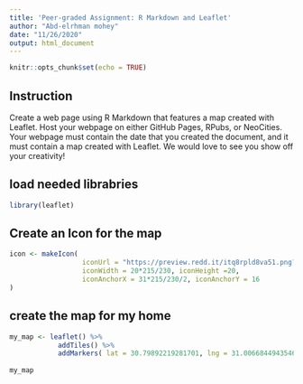 ```yaml
---
title: 'Peer-graded Assignment: R Markdown and Leaflet'
author: "Abd-elrhman mohey"
date: "11/26/2020"
output: html_document
---
```


```r
knitr::opts_chunk$set(echo = TRUE)
```

## Instruction

Create a web page using R Markdown that features a map created with Leaflet.
Host your webpage on either GitHub Pages, RPubs, or NeoCities.
Your webpage must contain the date that you created the document, and it must contain a map created with Leaflet. We would love to see you show off your creativity!

## load needed librabries 

```r
library(leaflet)
```

## Create an Icon for the map

```r
icon <- makeIcon(
                  iconUrl = "https://preview.redd.it/itq8rpld8va51.png?width=256&format=png&auto=webp&s=9701ba6228c29bf2d7e3dfffd45b9a3562507289",
                  iconWidth = 20*215/230, iconHeight =20,
                  iconAnchorX = 31*215/230/2, iconAnchorY = 16
)

```

## create the map for my home 

```r
my_map <- leaflet() %>%
            addTiles() %>%
            addMarkers( lat = 30.79892219281701, lng = 31.006684494354687,icon = icon, popup = "Home <3") 
                        
my_map
```


